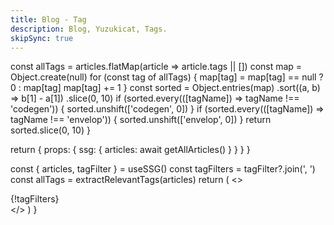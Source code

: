 ```yaml
---
title: Blog - Tag
description: Blog, Yuzukicat, Tags.
skipSync: true
---
```



  const allTags = articles.flatMap(article => article.tags || [])
  const map = Object.create(null)
  for (const tag of allTags) {
    map[tag] = map[tag] == null ? 0 : map[tag]
    map[tag] += 1
  }
  const sorted = Object.entries(map)
    .sort((a, b) => b[1] - a[1])
    .slice(0, 10)
  if (sorted.every(([tagName]) => tagName !== 'codegen')) {
    sorted.unshift(['codegen', 0])
  }
  if (sorted.every(([tagName]) => tagName !== 'envelop')) {
    sorted.unshift(['envelop', 0])
  }
  return sorted.slice(0, 10)
}

  return {
    props: {
      ssg: {
        articles: await getAllArticles()
      }
    }
  }
}

  const { articles, tagFilter } = useSSG()
  const tagFilters = tagFilter?.join(', ')
  const allTags = extractRelevantTags(articles)
  return (
    <>
      <div className="container max-w-[1200px]">
        <TagList tags={allTags} withCount asLink className="mt-10 mb-20" />
        {!tagFilters}
        <BlogCardList articles={articles} />
      </div>
    </>
  )
}